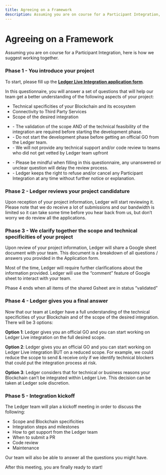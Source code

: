 ```yaml
---
title: Agreeing on a Framework
description: Assuming you are on course for a Participant Integration, here is how we suggest working together.
---
```



# Agreeing on a Framework

Assuming you are on course for a Participant Integration, here is how we suggest working together.


### Phase 1 - You introduce your project

To start, please fill up the [**Ledger Live Integration application form**](https://ledger.typeform.com/LiveIntegration).

In this questionnaire, you will answer a set of questions that will help our team get a better understanding of the following aspects of your project:
- Technical specificities of your Blockchain and its ecosystem
- Connectivity to Third Party Services
- Scope of the desired integration

<Callout type="warning" emoji="⚠️">
    <ul>
        <li>- The validation of the scope AND of the technical feasibility of the integration are required before starting the development phase.</li>
        <li>- Do not start the development phase before getting an official GO from the Ledger team.</li>
        <li>- We will not provide any technical support and/or code review to teams who did not get vetted by Ledger team upfront</li>
    </ul>
</Callout>


<Callout type="info" emoji="ℹ️">
    <ul>
        <li>- Please be mindful when filling in this questionnaire, any unanswered or unclear question will delay the review process.</li>
        <li>- Ledger keeps the right to refuse and/or cancel any Participant Integration at any time without further notice or explanation.</li>
    </ul>
</Callout>

### Phase 2 - Ledger reviews your project candidature


Upon reception of your project information, Ledger will start reviewing it. 
Please note that we do receive a lot of submissions and our bandwidth is limited so it can take some time before you hear back from us, but don’t worry we do review all the applications. 


### Phase 3 - We clarify together the scope and technical specificities of your project

Upon review of your project information, Ledger will share a Google sheet document with your team.
This document is a breakdown of all questions / answers you provided in the Application form.

Most of the time, Ledger will require further clarifications about the information provided.
Ledger will use the “comment” feature of Google sheet to interact with your team.

Phase 4 ends when all items of the shared Gsheet are in status “validated”

### Phase 4 - Ledger gives you a final answer

Now that our team at Ledger have a full understanding of the technical specificities of your Blockchain and of the scope of the desired integration. There will be 3 options: 

**Option 1**: Ledger gives you an official GO and you can start working on Ledger Live integration on the full desired scope.

**Option 2**: Ledger gives you an official GO and you can start working on Ledger Live integration BUT on a reduced scope. 
For example, we could reduce the scope to send & receive only if we identify technical blockers that could put the integration process at risk. 

**Option 3**: Ledger considers that for technical or business reasons your Blockchain can’t be integrated within Ledger Live. 
This decision can be taken at Ledger sole discretion.


### Phase 5 - Integration kickoff

The Ledger team will plan a kickoff meeting in order to discuss the following:

- Scope and Blockchain specificities
- Integration steps and milestones
- How to get support from the Ledger team
- When to submit a PR
- Code review
- Maintenance

Our team will also be able to answer all the questions you might have. 

After this meeting, you are finally ready to start! 
